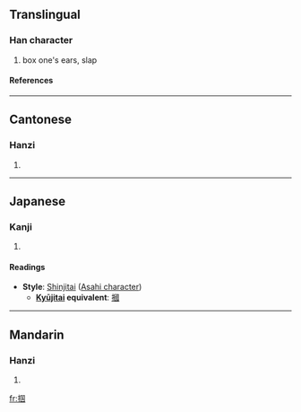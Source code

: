 {{see|摑}}

==Translingual==
===Han character===
{{Han char|rn=64|rad=手|as=08|sn=11|four=|canj=手田一戈 (QWMI)}}
# box one's ears, slap
====References====
{{Han ref|kx=0440.181|hdz=31897.010|uh=63B4|ud=25524}}
----
==Cantonese==
===Hanzi===
{{yue-hanzi|jyut=|y=gwaak3}}
# {{defn|Cantonese}}
----
==Japanese==
===Kanji===
{{ja-kanji|grade=|rs=手08}}
# {{defn|Japanese}} 
====Readings====
{{ja-readings|on=[[かく]] (kaku)|kun=[[つかむ]] (tsukamu), [[つかみ]] (tsukami)}}
* '''Style''': [[Shinjitai]] ([[Wikipedia:Asahi characters|Asahi character]])
** '''[[Kyūjitai]] equivalent''': [[摑]]
----
==Mandarin==
===Hanzi===
{{cmn-hanzi|tra=摑|pin=[[guó]] ([[guo2]])|wg=kuo<sup>2</sup>}}
# {{defn|Mandarin}}

[[fr:掴]]